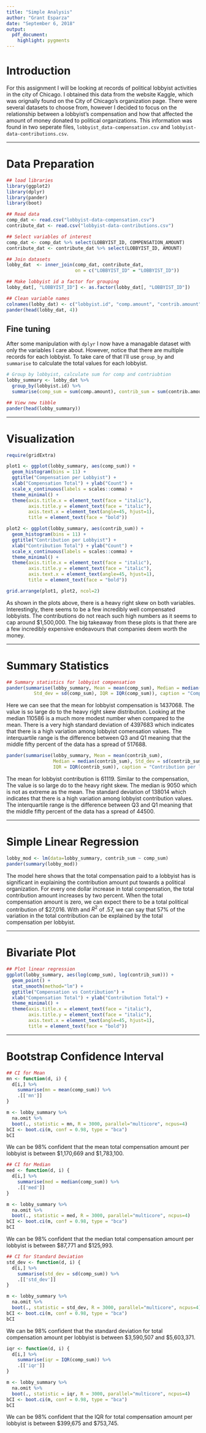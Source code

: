 ---
title: "Simple Analysis"
author: "Grant Esparza"
date: "September 6, 2018"
output: 
  pdf_document:
    highlight: pygments
---

# Introduction

For this assignment I will be looking at records of political lobbyist activities in the city of Chicago. I obtained this data from the website Kaggle, which was orignally found on the City of Chicago's organization page. There were several datasets to choose from, however I decided to focus on the relationship between a lobbyist's compensation and how that affected the amount of money donated to political organizations. This information was found in two seperate files, `lobbyist_data-compensation.csv` and `lobbyist-data-contributions.csv`.

****

# Data Preparation

```{r, message=FALSE, warning=FALSE}
## load libraries 
library(ggplot2)
library(dplyr)
library(pander)
library(boot)

## Read data
comp_dat <- read.csv("lobbyist-data-compensation.csv")
contribute_dat <- read.csv("lobbyist-data-contributions.csv")

## Select variables of interest
comp_dat <- comp_dat %>% select(LOBBYIST_ID, COMPENSATION_AMOUNT)
contribute_dat <- contribute_dat %>% select(LOBBYIST_ID, AMOUNT)

## Join datasets
lobby_dat  <- inner_join(comp_dat, contribute_dat, 
                         on = c("LOBBYIST_ID" = "LOBBYIST_ID"))

## Make lobbyist id a factor for grouping
lobby_dat[, "LOBBYIST_ID"] <- as.factor(lobby_dat[, "LOBBYIST_ID"])

## Clean variable names
colnames(lobby_dat) <- c("lobbyist.id", "comp.amount", "contrib.amount")
pander(head(lobby_dat, 4))

```


## Fine tuning

After some manipulation with `dplyr` I now have a managable dataset with only the variables I care about. However, notice that there are multiple records for each lobbyist. To take care of that I'll use `group_by` and `summarise` to calculate the total values for each lobbyist.

```{r}
# Group by lobbyist, calculate sum for comp and contriubtion
lobby_summary <- lobby_dat %>% 
  group_by(lobbyist.id) %>% 
  summarise(comp_sum = sum(comp.amount), contrib_sum = sum(contrib.amount))
```


```{r}
## View new tibble
pander(head(lobby_summary))
```

****

# Visualization

```{r, fig.align="center", fig.height=4, fig.width=7, warning=FALSE, message=FALSE}

require(gridExtra)

plot1 <- ggplot(lobby_summary, aes(comp_sum)) + 
  geom_histogram(bins = 11) +
  ggtitle("Compensation per Lobbyist") +
  xlab("Compensation Total") + ylab("Count") +
  scale_x_continuous(labels = scales::comma) +
  theme_minimal() + 
  theme(axis.title.x = element_text(face = "italic"), 
        axis.title.y = element_text(face = "italic"),
        axis.text.x = element_text(angle=45, hjust=1),
        title = element_text(face = "bold"))

plot2 <- ggplot(lobby_summary, aes(contrib_sum)) + 
  geom_histogram(bins = 11) +
  ggtitle("Contribution per Lobbyist") +
  xlab("Contribution Total") + ylab("Count") +
  scale_x_continuous(labels = scales::comma) +
  theme_minimal() + 
  theme(axis.title.x = element_text(face = "italic"), 
        axis.title.y = element_text(face = "italic"),
        axis.text.x = element_text(angle=45, hjust=1),
        title = element_text(face = "bold"))

grid.arrange(plot1, plot2, ncol=2)

```

As shown in the plots above, there is a heavy right skew on both variables. Interestingly, there seems to be a few incredibly well compensated lobbyists. The contributions do not reach such high numbers as it seems to cap around $1,500,000. The big takeaway from these plots is that there are a few incredibly expensive endeavours that companies deem worth the money.

****

# Summary Statistics

```{r, warning=FALSE}

## Summary statistics for lobbyist compensation 
pander(summarise(lobby_summary, Mean = mean(comp_sum), Median = median(comp_sum),
          Std_dev = sd(comp_sum), IQR = IQR(comp_sum)), caption = "Compensation per lobbyist")

```

Here we can see that the mean for lobbyist compensation is 1437068. The value is so large do to the heavy right skew distribution. Looking at the median 110586 is a much more modest number when compared to the mean. There is a very high standard deviation of 4397683 which indicates that there is a high variation among lobbyist comensation values. The interquartile range is the difference between Q3 and Q1 meaning that the middle fifty percent of the data has a spread of 517688.

```{r, warning=FALSE}
pander(summarise(lobby_summary, Mean = mean(contrib_sum), 
                 Median = median(contrib_sum), Std_dev = sd(contrib_sum), 
                 IQR = IQR(contrib_sum)), caption = "Contribution per lobbyist")
```

The mean for lobbyist contribution is 61119. Similar to the compensation, The value is so large do to the heavy right skew. The median is 9050 which is not as extreme as the mean. The standard deviation of 138014  which indicates that there is a high variation among lobbyist contribution values. The interquartile range is the difference between Q3 and Q1 meaning that the middle fifty percent of the data has a spread of 44500.



****

# Simple Linear Regression

```{r}
lobby_mod <- lm(data=lobby_summary, contrib_sum ~ comp_sum)
pander(summary(lobby_mod))
```

The model here shows that the total compensation paid to a lobbyist has is significant in explaining the contribution amount put towards a political organization. For every one dollar increase in total compensation, the total contribution amount increases by two percent. When the total compensation amount is zero, we can expect there to be a total political contribution of $27,016. With and $R^{2}$ of .57, we can say that 57% of the variation in the total contribution can be explained by the total compensation per lobbyist.  

****

\newpage

# Bivariate Plot

```{r, warning=FALSE}
## Plot linear regression
ggplot(lobby_summary, aes(log(comp_sum), log(contrib_sum))) +
  geom_point() +
  stat_smooth(method="lm") + 
  ggtitle("Compensation vs Contribution") +
  xlab("Compensation Total") + ylab("Contribution Total") +
  theme_minimal() + 
  theme(axis.title.x = element_text(face = "italic"), 
        axis.title.y = element_text(face = "italic"),
        axis.text.x = element_text(angle=45, hjust=1),
        title = element_text(face = "bold"))
```

****

\newpage

# Bootstrap Confidence Interval

```{r, cache=TRUE}

## CI for Mean
mn <- function(d, i) {
  d[i,] %>%
    summarise(mn = mean(comp_sum)) %>%
    .[['mn']]
}

m <- lobby_summary %>%
  na.omit %>%
  boot(., statistic = mn, R = 3000, parallel="multicore", ncpus=4) 
bCI <- boot.ci(m, conf = 0.98, type = "bca")
bCI

```

We can be 98% confident that the mean total compensation amount per lobbyist is between $1,170,669 and $1,783,100.

```{r, cache=TRUE}

## CI for Median
med <- function(d, i) {
  d[i,] %>%
    summarise(med = median(comp_sum)) %>%
    .[['med']]
}

m <- lobby_summary %>%
  na.omit %>%
  boot(., statistic = med, R = 3000, parallel="multicore", ncpus=4) 
bCI <- boot.ci(m, conf = 0.98, type = "bca")
bCI

```

We can be 98% confident that the median total compensation amount per lobbyist is between $87,771 and $125,993.


```{r, cache=TRUE}

## CI for Standard Deviation
std_dev <- function(d, i) {
  d[i,] %>%
    summarise(std_dev = sd(comp_sum)) %>%
    .[['std_dev']]
}

m <- lobby_summary %>%
  na.omit %>%
  boot(., statistic = std_dev, R = 3000, parallel="multicore", ncpus=4) 
bCI <- boot.ci(m, conf = 0.98, type = "bca")
bCI

```

We can be 98% confident that the standard deviation for total compensation amount per lobbyist is between $3,590,507 and $5,603,371. 


```{r, cache=TRUE}

iqr <- function(d, i) {
  d[i,] %>%
    summarise(iqr = IQR(comp_sum)) %>%
    .[['iqr']]
}

m <- lobby_summary %>%
  na.omit %>%
  boot(., statistic = iqr, R = 3000, parallel="multicore", ncpus=4) 
bCI <- boot.ci(m, conf = 0.98, type = "bca")
bCI

```

We can be 98% confident that the IQR for  total compensation amount per lobbyist is between $399,675 and $753,745.

